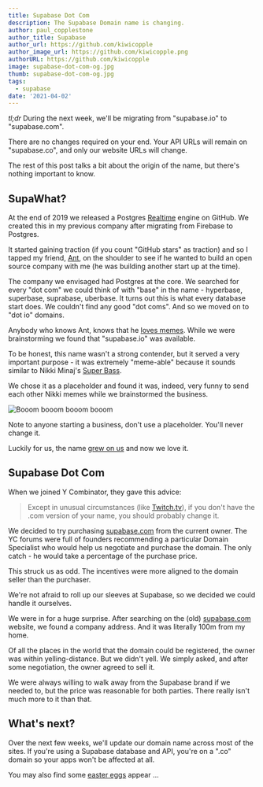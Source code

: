 ```yaml
---
title: Supabase Dot Com
description: The Supabase Domain name is changing.
author: paul_copplestone
author_title: Supabase
author_url: https://github.com/kiwicopple
author_image_url: https://github.com/kiwicopple.png
authorURL: https://github.com/kiwicopple
image: supabase-dot-com-og.jpg
thumb: supabase-dot-com-og.jpg
tags:
  - supabase
date: '2021-04-02'
---
```


*tl;dr* During the next week, we'll be migrating from "supabase.io" to "supabase.com". 

There are no changes required on your end. Your API URLs will remain on "supabase.co", and only our website URLs will change. 

The rest of this post talks a bit about the origin of the name, but there's nothing important to know.

## SupaWhat?

At the end of 2019 we released a Postgres [Realtime](https://github.com/supabase/realtime) engine on GitHub. 
We created this in my previous company after migrating from Firebase to Postgres. 

It started gaining traction (if you count "GitHub stars" as traction) and so I tapped my friend, [Ant](https://twitter.com/AntWilson), 
on the shoulder to see if he wanted to build an open source company with me (he was building another start up at the time).

The company we envisaged had Postgres at the core. We searched for every "dot com" we could think of with "base" in the name - hyperbase, 
superbase, suprabase, uberbase. It turns out this is what every database start does. We couldn't find any good "dot coms". 
And so we moved on to "dot io" domains.

Anybody who knows Ant, knows that he [loves memes](https://supabase.io/blog/2021/03/25/launch-week). While we were brainstorming 
we found that "supabase.io" was available. 

To be honest, this name wasn't a strong contender, but it served a very important purpose - it was extremely "meme-able" because 
it sounds similar to Nikki Minaj's [Super Bass](https://youtu.be/4JipHEz53sU). 

We chose it as a placeholder and found it was, indeed, very funny to send each other Nikki memes while we brainstormed the business.

![Booom booom booom booom](/new/images/blog/nikki-supabase.jpg)

Note to anyone starting a business, don't use a placeholder. You'll never change it.

Luckily for us, the name [grew on us](https://news.ycombinator.com/item?id=23325430) and now we love it.

## Supabase Dot Com

When we joined Y Combinator, they gave this advice:

> Except in unusual circumstances (like [Twitch.tv](http://twitch.tv/)), if you don't have the .com version of your name, 
you should probably change it.

We decided to try purchasing [supabase.com](http://supabase.com) from the current owner. The YC forums were full of founders 
recommending a particular Domain Specialist who would help us negotiate and purchase the domain. The only catch - he would take 
a percentage of the purchase price. 

This struck us as odd. The incentives were more aligned to the domain seller than the purchaser.

We're not afraid to roll up our sleeves at Supabase, so we decided we could handle it ourselves.

We were in for a huge surprise. After searching on the (old) [supabase.com](http://supabase.com) website, we found a company address. 
And it was literally 100m from my home. 

Of all the places in the world that the domain could be registered, the owner was within yelling-distance. But we didn't yell. We simply 
asked, and after some negotiation, the owner agreed to sell it. 

We were always willing to walk away from the Supabase brand if we needed to, but the price was reasonable for both parties. There really 
isn't much more to it than that.

## What's next?

Over the next few weeks, we'll update our domain name across most of the sites. If you're using a Supabase database and API, you're on 
a ".co" domain so your apps won't be affected at all.

You may also find some [easter eggs](https://twitter.com/AntWilson/status/1354343248098070530) appear ...